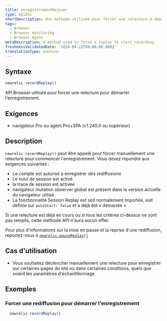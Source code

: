 ```yaml
---
title: enregistrementRejouer
type: apiDoc
shortDescription: Une méthode utilisée pour forcer une relecture à démarrer l'enregistrement
tags:
  - Browser
  - Browser monitoring
  - Browser Agent
metaDescription: A method used to force a replay to start recording
freshnessValidatedDate: '2024-04-22T00:00:00.000Z'
translationType: machine
---
```


## Syntaxe

```js
newrelic.recordReplay()
```

API Browser utilisée pour forcer une relecture pour démarrer l&apos;enregistrement.

## Exigences

* navigateur Pro ou agent Pro+SPA (v1.240.0 ou supérieur)

## Description

`newrelic.recordReplay()` peut être appelé pour forcer manuellement une relecture pour commencer l&apos;enregistrement. Vous devez répondre aux exigences suivantes :

* Le compte est autorisé à enregistrer des rediffusions
* Le suivi de session est activé
* la trace de session est activée
* navigateur mutation observer global est présent dans la version actuelle du navigateur utilisé
* La fonctionnalité Session Replay est soit normalement importée, soit définie sur `autoStart: false` et a déjà été « démarrée »

Si une relecture est déjà en cours ou si tous les critères ci-dessus ne sont pas remplis, cette méthode API n&apos;aura aucun effet.

Pour plus d&apos;informations sur la mise en pause et la reprise d&apos;une rediffusion, reportez-vous à [`newrelic.pauseReplay()`](/docs/browser/new-relic-browser/browser-apis/pauseReplay)

## Cas d&apos;utilisation

* Vous souhaitez déclencher manuellement une relecture pour enregistrer sur certaines pages du site ou dans certaines conditions, quels que soient les paramètres d&apos;échantillonnage.

## Exemples

### Forcer une rediffusion pour démarrer l&apos;enregistrement

```js
  newrelic.recordReplay()
```
